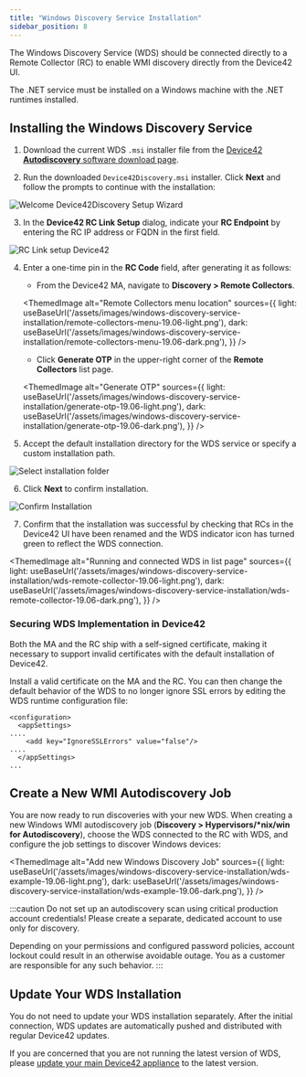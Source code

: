 ```yaml
---
title: "Windows Discovery Service Installation"
sidebar_position: 8
---
```



The Windows Discovery Service (WDS) should be connected directly to a Remote Collector (RC) to enable WMI discovery directly from the Device42 UI.

The .NET service must be installed on a Windows machine with the .NET runtimes installed.

## Installing the Windows Discovery Service

1. Download the current WDS `.msi` installer file from the [Device42 **Autodiscovery** software download page](https://www.device42.com/autodiscovery/).

2. Run the downloaded `Device42Discovery.msi` installer. Click **Next** and follow the prompts to continue with the installation:

![Welcome Device42Discovery Setup Wizard](/assets/images/welcome_d42discovery_wizard.png)

3. In the **Device42 RC Link Setup** dialog, indicate your **RC Endpoint** by entering the RC IP address or FQDN in the first field.

![RC Link setup Device42](/assets/images/RC_Link_Setup.png)

4. Enter a one-time pin in the **RC Code** field, after generating it as follows:

    - From the Device42 MA, navigate to **Discovery > Remote Collectors**.

    <ThemedImage
      alt="Remote Collectors menu location"
      sources={{
        light: useBaseUrl('/assets/images/windows-discovery-service-installation/remote-collectors-menu-19.06-light.png'),
        dark: useBaseUrl('/assets/images/windows-discovery-service-installation/remote-collectors-menu-19.06-dark.png'),
      }}
    />

    - Click **Generate OTP** in the upper-right corner of the **Remote Collectors** list page.

    <ThemedImage
      alt="Generate OTP"
      sources={{
        light: useBaseUrl('/assets/images/windows-discovery-service-installation/generate-otp-19.06-light.png'),
        dark: useBaseUrl('/assets/images/windows-discovery-service-installation/generate-otp-19.06-dark.png'),
      }}
    />

5. Accept the default installation directory for the WDS service or specify a custom installation path.

![Select installation folder](/assets/images/select_install_folder.png)

6. Click **Next** to confirm installation.

![Confirm Installation](/assets/images/confirm_installation.png)

7. Confirm that the installation was successful by checking that RCs in the Device42 UI have been renamed and the WDS indicator icon has turned green to reflect the WDS connection.

<ThemedImage
  alt="Running and connected WDS in list page"
  sources={{
    light: useBaseUrl('/assets/images/windows-discovery-service-installation/wds-remote-collector-19.06-light.png'),
    dark: useBaseUrl('/assets/images/windows-discovery-service-installation/wds-remote-collector-19.06-dark.png'),
  }}
/>

### Securing WDS Implementation in Device42

Both the MA and the RC ship with a self-signed certificate, making it necessary to support invalid certificates with the default installation of Device42.

Install a valid certificate on the MA and the RC. You can then change the default behavior of the WDS to no longer ignore SSL errors by editing the WDS runtime configuration file:

```
<configuration>
  <appSettings>
....
    <add key="IgnoreSSLErrors" value="false"/>
....
  </appSettings>
...  
```

## Create a New WMI Autodiscovery Job

You are now ready to run discoveries with your new WDS. When creating a new Windows WMI autodiscovery job (**Discovery > Hypervisors/\*nix/win for Autodiscovery**), choose the WDS connected to the RC with WDS, and configure the job settings to discover Windows devices:

<ThemedImage
  alt="Add new Windows Discovery Job"
  sources={{
    light: useBaseUrl('/assets/images/windows-discovery-service-installation/wds-example-19.06-light.png'),
    dark: useBaseUrl('/assets/images/windows-discovery-service-installation/wds-example-19.06-dark.png'),
  }}
/>

:::caution
Do not set up an autodiscovery scan using critical production account credentials! Please create a separate, dedicated account to use only for discovery.

Depending on your permissions and configured password policies, account lockout could result in an otherwise avoidable outage. You as a customer are responsible for any such behavior.
:::

## Update Your WDS Installation

You do not need to update your WDS installation separately. After the initial connection, WDS updates are automatically pushed and distributed with regular Device42 updates.

If you are concerned that you are not running the latest version of WDS, please [update your main Device42 appliance](how-to-videos/update-device42-appliance-how-to.mdx) to the latest version.
